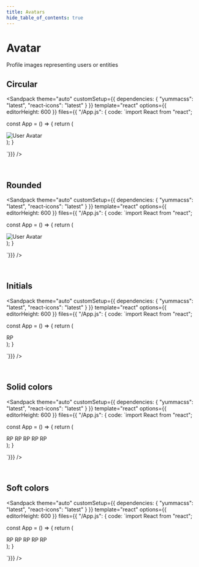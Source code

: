 ```yaml
---
title: Avatars
hide_table_of_contents: true
---
```



# Avatar

Profile images representing users or entities

## Circular

<Sandpack
theme="auto"
customSetup={{ dependencies: { "yummacss": "latest", "react-icons": "latest" } }}
template="react"
options={{ editorHeight: 600 }}
files={{ "/App.js": {
code: `import React from "react";

const App = () => {
  return (
    <div className="ins h-1/1">
      <img className="dim-16 rad-half" src="https://i.ibb.co/98WpXS3/model.jpg" alt="User Avatar" />
    </div>
  );
}

`}}}
/>

<br />

## Rounded

<Sandpack
theme="auto"
customSetup={{ dependencies: { "yummacss": "latest", "react-icons": "latest" } }}
template="react"
options={{ editorHeight: 600 }}
files={{ "/App.js": {
code: `import React from "react";

const App = () => {
  return (
    <div className="ins h-1/1">
      <img className="dim-16 rad-2" src="https://i.ibb.co/98WpXS3/model.jpg" alt="User Avatar" />
    </div>
  );
}

`}}}
/>

<br />

## Initials

<Sandpack
theme="auto"
customSetup={{ dependencies: { "yummacss": "latest", "react-icons": "latest" } }}
template="react"
options={{ editorHeight: 600 }}
files={{ "/App.js": {
code: `import React from "react";

const App = () => {
  return (
    <div className="ins h-1/1">
      <span className="ai-c bc-d- bg-gray d-if dim-14 fs-lg fw-600 jc-c rad-half t-white">
        RP
      </span>
    </div>
  );
}

`}}}
/>

<br />

## Solid colors

<Sandpack
theme="auto"
customSetup={{ dependencies: { "yummacss": "latest", "react-icons": "latest" } }}
template="react"
options={{ editorHeight: 600 }}
files={{ "/App.js": {
code: `import React from "react";

const App = () => {
  return (
    <div className="ins h-1/1">
    <span className="ai-c bg-gray d-if dim-14 fw-600 jc-c mx-1 rad-half t-white">RP</span>
      <span className="ai-c bg-teal d-if dim-14 fw-600 jc-c mx-1 rad-half t-white">RP</span>
      <span className="ai-c bg-blue d-if dim-14 fw-600 jc-c mx-1 rad-half t-white">RP</span>
      <span className="ai-c bg-yellow d-if dim-14 fw-600 jc-c mx-1 rad-half t-white">RP</span>
      <span className="ai-c bg-red d-if dim-14 fw-600 jc-c rad-half t-white">RP</span>
    </div>
  );
}

`}}}
/>

<br />

## Soft colors

<Sandpack
theme="auto"
customSetup={{ dependencies: { "yummacss": "latest", "react-icons": "latest" } }}
template="react"
options={{ editorHeight: 600 }}
files={{ "/App.js": {
code: `import React from "react";

const App = () => {
  return (
    <div className="ins h-1/1">
    <span className="ai-c bc-d-gray-2 bg-l-gray-6 d-if dim-14 fw-600 jc-c mx-1 rad-half t-d-gray-6">RP</span>
      <span className="ai-c bc-d-teal-2 bg-l-teal-6 d-if dim-14 fw-600 jc-c mx-1 rad-half t-d-teal-6">RP</span>
      <span className="ai-c bc-d-blue-2 bg-l-blue-6 d-if dim-14 fw-600 jc-c mx-1 rad-half t-d-blue-6">RP</span>
      <span className="ai-c bc-d-yellow-2 bg-l-yellow-6 d-if dim-14 fw-600 jc-c mx-1 rad-half t-d-yellow-6">RP</span>
      <span className="ai-c bc-d-red-2 bg-l-red-6 d-if dim-14 fw-600 jc-c rad-half t-d-red-6">RP</span>
    </div>
  );
}

`}}}
/>
